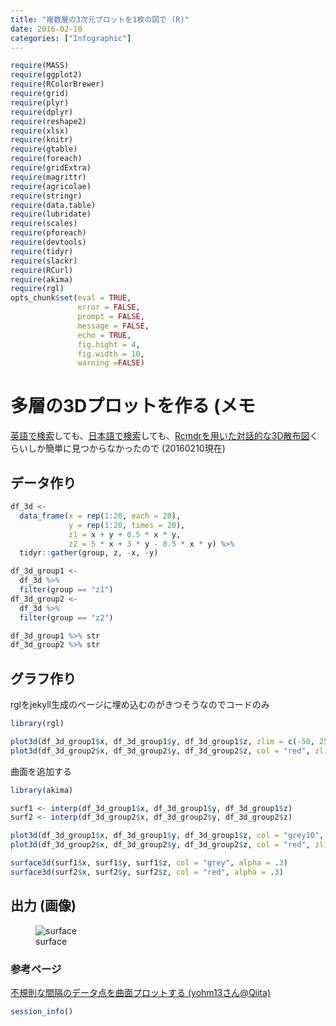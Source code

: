 ```yaml
---
title: "複数層の3次元プロットを1枚の図で (R)"
date: 2016-02-10
categories: ["Infographic"]
---
```


```r
require(MASS)
require(ggplot2)
require(RColorBrewer) 
require(grid)
require(plyr)
require(dplyr)
require(reshape2)
require(xlsx)
require(knitr)
require(gtable)
require(foreach)
require(gridExtra)
require(magrittr)
require(agricolae)
require(stringr)
require(data.table)
require(lubridate)
require(scales)
require(pforeach)
require(devtools)
require(tidyr)
require(slackr)
require(RCurl)
require(akima)
require(rgl)
opts_chunk$set(eval = TRUE,
               error = FALSE,
               prompt = FALSE,
               message = FALSE,
               echo = TRUE,
               fig.hight = 4,
               fig.width = 10,
               warning =FALSE)
```

# 多層の3Dプロットを作る (メモ  
[英語で検索](https://www.google.co.jp/search?q=3D+plot+R+multilayer&source=lnms&tbm=isch&sa=X&ved=0ahUKEwiBrbXvle3KAhVEiKYKHXJNCQMQ_AUIBygB&biw=1280&bih=925)しても、[日本語で検索](https://www.google.co.jp/search?q=R+3%E6%AC%A1%E5%85%83+%E5%B1%A4&source=lnms&tbm=isch&sa=X&ved=0ahUKEwi9r7uJlu3KAhXCqaYKHfeED68Q_AUIBygB&biw=1280&bih=925)しても、[Rcmdrを用いた対話的な3D散布図](https://www1.doshisha.ac.jp/~mjin/R/39/39.html)くらいしか簡単に見つからなかったので (20160210現在)

## データ作り  
```r
df_3d <-
  data_frame(x = rep(1:20, each = 20),
             y = rep(1:20, times = 20),
             z1 = x + y + 0.5 * x * y,
             z2 = 5 * x + 3 * y - 0.5 * x * y) %>%
  tidyr::gather(group, z, -x, -y)

df_3d_group1 <-
  df_3d %>%
  filter(group == "z1")
df_3d_group2 <-
  df_3d %>%
  filter(group == "z2")

df_3d_group1 %>% str
df_3d_group2 %>% str
```

## グラフ作り  
rglをjekyll生成のページに埋め込むのがきつそうなのでコードのみ  
```r
library(rgl)

plot3d(df_3d_group1$x, df_3d_group1$y, df_3d_group1$z, zlim = c(-50, 250))
plot3d(df_3d_group2$x, df_3d_group2$y, df_3d_group2$z, col = "red", zlim = c(-50, 250))
```

曲面を追加する  
```r
library(akima)

surf1 <- interp(df_3d_group1$x, df_3d_group1$y, df_3d_group1$z)
surf2 <- interp(df_3d_group2$x, df_3d_group2$y, df_3d_group2$z)

plot3d(df_3d_group1$x, df_3d_group1$y, df_3d_group1$z, col = "grey10", zlim = c(-50, 250))
plot3d(df_3d_group2$x, df_3d_group2$y, df_3d_group2$z, col = "red", zlim = c(-50, 250))

surface3d(surf1$x, surf1$y, surf1$z, col = "grey", alpha = .3)
surface3d(surf2$x, surf2$y, surf2$z, col = "red", alpha = .3)
```

## 出力 (画像)  
![surface](/figure/source/2016-02-10-Multilayerd-3Dplot/figs.svg)  

### 参考ページ  
[不規則な間隔のデータ点を曲面プロットする (yohm13さん@Qiita)](http://qiita.com/yohm13/items/204a2cf9a248ca0cf28a)

```r
session_info()
```
